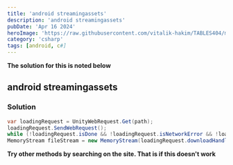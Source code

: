 ```yaml
---
title: 'android streamingassets'
description: 'android streamingassets'
pubDate: 'Apr 16 2024'
heroImage: 'https://raw.githubusercontent.com/vitalik-hakim/TABLES404/main/error_b/c%23.png'
category: 'csharp'
tags: [android, c#]
---
```


**The solution for this is noted below**

## android streamingassets

### Solution

```csharp
var loadingRequest = UnityWebRequest.Get(path);
loadingRequest.SendWebRequest();
while (!loadingRequest.isDone && !loadingRequest.isNetworkError && !loadingRequest.isHttpError);
MemoryStream fileStream = new MemoryStream(loadingRequest.downloadHandler.data);
```

**Try other methods by searching on the site. That is if this doesn't work**
